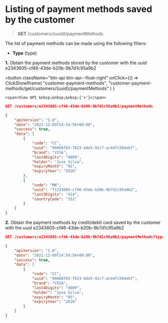 # Listing of payment methods saved by the customer

> **GET** /customers/_\{uuid}_/paymentMethods

The list of payment methods can be made using the following filters:

- **Type** (type)

**1.** Obtain the payment methods stored by the customer with the _uuid_ e2343605-cf46-43de-b20b-9b7d1c95a9b2


<button className="btn-api btn-api--float-right"
	onClick={() =>
		ClickShowIframe(
			"customer-payment-methods",
			"customer-payment-methods/get/customers/{uuid}/paymentMethods"
		)
	}
>
	<span>View API &nbsp;&nbsp;&nbsp;{'>'}</span>
</button>


<Tabs>
<TabItem value="request" label="Request">

```json
GET /customers/e2343605-cf46-43de-b20b-9b7d1c95a9b2/paymentMethods
```

</TabItem>
<TabItem value="response" label="Response">

```json
{
	"apiVersion": "1.0",
	"date": "2021-12-09T14:54:56+00:00",
	"success": true,
	"data": [
		{
			"code": "CC",
			"uuid": "90068f83-7623-4de5-91c7-ac447c504ebf",
			"brand": "VISA",
			"last4Digits": "0809",
			"holder": "Jose Silva",
			"expiryMonth": "05",
			"expiryYear": "2026"
		},
		{
			"code": "MW",
			"uuid": "f1233605-cf46-43de-b20b-9b7d1c95a9b2",
			"last3Digits": "414",
			"countryCode": "351"
		}
	]
}
```

</TabItem>
</Tabs>

**2.** Obtain the payment methods by credit/debit card saved by the customer with the _uuid_ e2343605-cf46-43de-b20b-9b7d1c95a9b2

<Tabs>
<TabItem value="request" label="Request">

```json
GET /customers/e2343605-cf46-43de-b20b-9b7d1c95a9b2/paymentMethods?type=CC
```

</TabItem>
<TabItem value="response" label="Response">

```json
{
	"apiVersion": "1.0",
	"date": "2021-12-09T14:54:56+00:00",
	"success": true,
	"data": [
		{
			"code": "CC",
			"uuid": "90068f83-7623-4de5-91c7-ac447c504ebf",
			"brand": "VISA",
			"last4Digits": "0809",
			"holder": "Jose Silva",
			"expiryMonth": "05",
			"expiryYear": "2026"
		}
	]
}
```

</TabItem>
</Tabs>
